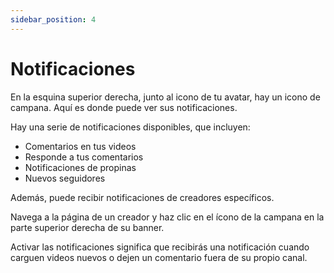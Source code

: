 ```yaml
---
sidebar_position: 4
---
```


# Notificaciones

En la esquina superior derecha, junto al icono de tu avatar, hay un icono de campana. Aquí es donde puede ver sus notificaciones.

Hay una serie de notificaciones disponibles, que incluyen:

- Comentarios en tus videos
- Responde a tus comentarios
- Notificaciones de propinas
- Nuevos seguidores

Además, puede recibir notificaciones de creadores específicos.

Navega a la página de un creador y haz clic en el ícono de la campana en la parte superior derecha de su banner.

Activar las notificaciones significa que recibirás una notificación cuando carguen videos nuevos o dejen un comentario fuera de su propio canal.
